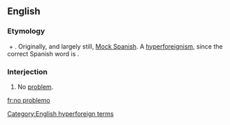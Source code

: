 ==English==
{{wikipedia}}

===Etymology===
{{m|en|no problem}} + {{m|en|-o}}. Originally, and largely still, [[w:Mock Spanish|Mock Spanish]]. A [[hyperforeignism]], since the correct Spanish word is {{m|es|problema||problem}}.

===Interjection===
{{en-interj|head=[[no]] [[problemo]]}}

# {{lb|en|informal}} No [[problem]].

[[Category:English hyperforeign terms]]

[[fr:no problemo]]